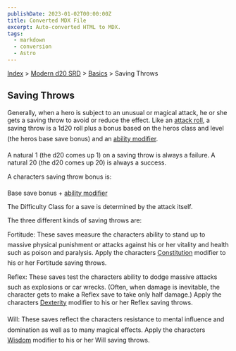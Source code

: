 ```yaml
---
publishDate: 2023-01-02T00:00:00Z
title: Converted MDX File
excerpt: Auto-converted HTML to MDX.
tags:
  - markdown
  - conversion
  - Astro
---
```


[Index](-index) > [Modern d20 SRD](modern-d20-srd-index) > [Basics](modern-d20-srd-basics-index) > Saving Throws

## Saving Throws

Generally, when a hero is subject to an unusual or magical attack, he or she gets a saving throw to avoid or reduce the effect. Like an [attack
roll](modern-d20-srd-combat-attack-roll), a saving throw is a 1d20 roll plus a bonus based on the heros class and level (the heros base save bonus) and an [ability
modifier](modern-d20-srd-basics-ability-scores).

A natural 1 (the d20 comes up 1) on a saving throw is always a failure. A natural 20 (the d20 comes up 20) is always a success.

A characters saving throw bonus is:

Base save bonus + [ability modifier](modern-d20-srd-basics-ability-scores)

The Difficulty Class for a save is determined by the attack itself.

The three different kinds of saving throws are:

Fortitude: These saves measure the characters ability to stand up to massive physical punishment or attacks against his or her vitality and health such as poison and paralysis. Apply the characters [Constitution](modern-d20-srd-basics-ability-scores) modifier to his or her Fortitude saving throws.

Reflex: These saves test the characters ability to dodge massive attacks such as explosions or car wrecks. (Often, when damage is inevitable, the character gets to make a Reflex save to take only half damage.) Apply the characters [Dexterity](modern-d20-srd-basics-ability-scores) modifier to his or her Reflex saving throws.

Will: These saves reflect the characters resistance to mental influence and domination as well as to many magical effects. Apply the characters [Wisdom](modern-d20-srd-basics-ability-scores) modifier to his or her Will saving throws.
